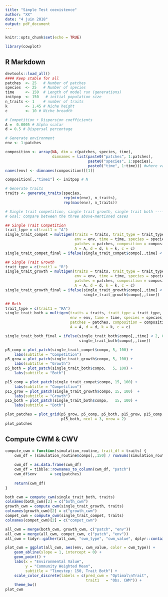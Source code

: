 ```yaml
---
title: "Simple Test coexistence"
author: "XX"
date: "4 juin 2018"
output: pdf_document
---
```


```r
knitr::opts_chunk$set(echo = TRUE)

library(cowplot)
```

## R Markdown

```r
devtools::load_all()
#### Keep stable for all
patches  <- 25   # Number of patches
species  <- 25   # Number of species
time     <- 150	 # Length of model run (generations)
initpop  <- 150   # initial population size
n_traits <- 1    # number of traits
k        <- 1.45 # Niche height
c        <- 10 # Niche breadth

# Competition + Dispersion coefficients
A =  0.0005	# Alpha scalar 
d = 0.5 # Dispersal percentage

# Generate environment
env <- 1:patches

composition <- array(NA, dim = c(patches, species, time),
                     dimnames = list(paste0("patches", 1:patches),
                                     paste0("species", 1:species),
                                     paste0("time", 1:time))) #where values = N
names(env) <- dimnames(composition)[[1]]

composition[,,"time1"] <- initpop # N

# Generate traits
traits <- generate_traits(species,
                          rep(min(env), n_traits),
                          rep(max(env), n_traits))

# Single trait competition, single trait growth, single trait both -------------
# Goal: compare between the three above-mentioned cases

## Single Trait Competition
trait_type = c(trait1 = "A")
single_trait_compet = multigen(traits = traits, trait_type = trait_type,
                               env = env, time = time, species = species,
                               patches = patches, composition = composition,
                               A = A, d = d, k = k, c = c)
single_trait_compet_final = ifelse(single_trait_compet$compo[,,time] < 2, 0, single_trait_compet$compo[,,time])

## Single Trait Growth
trait_type = c(trait1 = "R")
single_trait_growth = multigen(traits = traits, trait_type = trait_type,
                               env = env, time = time, species = species,
                               patches = patches, composition = composition,
                               A = A, d = d, k = k, c = c)
single_trait_growth_final = ifelse(single_trait_growth$compo[,,time] < 2, 0,
                                   single_trait_growth$compo[,,time])

## Both
trait_type = c(trait1 = "RA")
single_trait_both = multigen(traits = traits, trait_type = trait_type,
                             env = env, time = time, species = species,
                             patches = patches, composition = composition,
                             A = A, d = d, k = k, c = c)

single_trait_both_final = ifelse(single_trait_both$compo[,,time] < 2, 0,
                                 single_trait_both$compo[,,time])
```

```r
p5_comp = plot_patch(single_trait_compet$compo, 5, 100) +
    labs(subtitle = "Competition")
p5_grow = plot_patch(single_trait_growth$compo, 5, 100) +
    labs(subtitle = "Growth")
p5_both = plot_patch(single_trait_both$compo,   5, 100) +
    labs(subtitle = "Both")

p15_comp = plot_patch(single_trait_compet$compo, 15, 100) +
    labs(subtitle = "Competition")
p15_grow = plot_patch(single_trait_growth$compo, 15, 100)  +
    labs(subtitle = "Growth")
p15_both = plot_patch(single_trait_both$compo,   15, 100) +
    labs(subtitle = "Both")

plot_patches = plot_grid(p5_grow, p5_comp, p5_both, p15_grow, p15_comp,
                         p15_both, ncol = 3, nrow = 2)
plot_patches
```

## Compute CWM & CWV

```r
compute_cwm = function(simulation_routine, trait_df = traits) {
    cwm_df = (simulation_routine$compo[,,150] / rowSums(simulation_routine$compo[,,150])) %*% trait_df
    
    cwm_df = as.data.frame(cwm_df)
    cwm_df = tibble::rownames_to_column(cwm_df, "patch")
    cwm_df$env      = seq(patches)
    
    return(cwm_df)
}

both_cwm = compute_cwm(single_trait_both, traits)
colnames(both_cwm)[2] = c("both_cwm")
growth_cwm = compute_cwm(single_trait_growth, traits)
colnames(growth_cwm)[2] = c("growth_cwm")
compet_cwm = compute_cwm(single_trait_compet, traits)
colnames(compet_cwm)[2] = c("compet_cwm")

all_cwm = merge(both_cwm, growth_cwm, c("patch", "env"))
all_cwm = merge(all_cwm, compet_cwm, c("patch", "env"))
all_cwm = tidyr::gather(all_cwm, "cwm_type", "cwm_value", dplyr::contains("cwm"))

plot_cwm = ggplot(all_cwm, aes(env, cwm_value, color = cwm_type)) +
    geom_abline(slope = 1, intercept = 0) +
    geom_point() +
    labs(x = "Environmental Value",
         y = "Community Weighted Mean",
         subtitle = "Timestep: 150, Trait Both") +
    scale_color_discrete(labels = c(pred_cwm = "Optimal\nTrait",
                                    trait1   = "Obs. CWM")) +
    theme_bw()
plot_cwm
```


